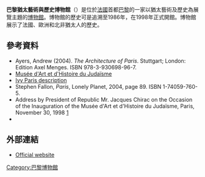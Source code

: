 '''巴黎猶太藝術與歷史博物館'''（{{lang-fr|Musée d'Art et d'Histoire du Judaïsme}}）是位於[[法國|法國]]首都[[巴黎|巴黎]]的一家以猶太藝術及歷史為展覽主題的[[博物館|博物館]]。博物館的歷史可是追溯至1986年，在1998年正式開館。博物館展示了法國、歐洲和北非猶太人的歷史。

==參考資料==
* Ayers, Andrew (2004). ''The Architecture of Paris''. Stuttgart; London: Edition Axel Menges. ISBN 978-3-930698-96-7.
* [http://www.mahj.org Musée d'Art et d'Histoire du Judaïsme] {{Wayback|url=http://www.mahj.org/ |date=20110225082946 }}
* [https://web.archive.org/web/20150507212736/http://www.ivyparisnews.com/2007/12/muse-dart-et-dh.html Ivy Paris description]
* Stephen Fallon, ''Paris'', Lonely Planet, 2004, page 89. ISBN 1-74059-760-5.
* Address by President of Republic Mr. Jacques Chirac on the Occasion of the Inauguration of the Musée d'Art et d'Histoire du Judaïsme, Paris, November 30, 1998 [https://web.archive.org/web/20051204140123/http://www.ambafrance-us.org/news/statmnts/1998/wchea/museejud.asp]
* {{cite web
 |title       = Review of the Jewish Museum
 |url         = http://www.associatedcontent.com/article/368320/review_of_the_jewish_museum_in_paris.html?cat=16
 |date        = 2007-09-07
 |deadurl     = yes
 |archiveurl  = https://web.archive.org/web/20110302183847/http://www.associatedcontent.com/article/368320/review_of_the_jewish_museum_in_paris.html?cat=16
 |archivedate = 2011年3月2日
}}

==外部連結==
*[http://www.mahj.org/en Official website] {{Wayback|url=http://www.mahj.org/en |date=20210221060237 }}

[[Category:巴黎博物館|Category:巴黎博物館]]
